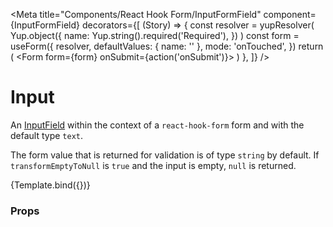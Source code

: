 
<Meta
  title="Components/React Hook Form/InputFormField"
  component={InputFormField}
  decorators={[
    (Story) => {
      const resolver = yupResolver(
        Yup.object({
          name: Yup.string().required('Required'),
        })
      )
      const form = useForm({
        resolver,
        defaultValues: { name: '' },
        mode: 'onTouched',
      })
      return (
        <Form form={form} onSubmit={action('onSubmit')}>
          <Story />
        </Form>
      )
    },
  ]}
/>

# Input

An [InputField](../?path=/docs/components-formnew-inputfield--default-story) within the context of a `react-hook-form` form and with the default type `text`.

The form value that is returned for validation is of type `string` by default. If `transformEmptyToNull` is `true` and the input is empty, `null` is returned.


<Canvas>
  <Story
    name="Default"
    args={{
      name: 'name',
      label: 'Name',
      placeholder: 'Your Name',
      type: 'text',
      mode: Mode.light,
      variant: FormVariant.solid,
      disabled: false,
      iconStart: 'None',
      iconEnd: 'None',
    }}
    argTypes={{
      iconStart: {
        options: ['None', 'Search', 'Badge'],
        mapping: {
          None: undefined,
          Search: IconSearch,
          Badge: IconBadge,
        },
        control: { type: 'select' },
      },
      iconEnd: {
        options: ['None', 'Search', 'Badge'],
        mapping: {
          None: undefined,
          Search: IconSearch,
          Badge: IconBadge,
        },
        control: { type: 'select' },
      },
    }}
  >
    {Template.bind({})}
  </Story>
</Canvas>

### Props

<ArgsTable story="Default" />
